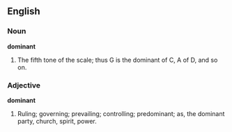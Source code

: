 ==English==

===Noun===

'''dominant'''

#The fifth tone of the scale; thus G is the dominant of C, A of D, and so on.

===Adjective===

'''dominant'''

#Ruling; governing; prevailing; controlling; predominant; as, the dominant party, church, spirit, power.